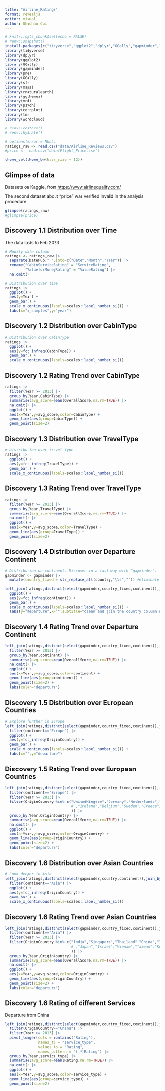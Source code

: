 ```yaml
---
title: "Airline_Ratings"
format: revealjs
editor: visual
author: Shuchao Cui
---
```


```r
# knitr::opts_chunk$set(echo = FALSE)
# renv::snapshot()
install.packages(c("tidyverse","ggplot2","dplyr","GGally","gapminder","png","sf","maps","rnaturalearth","ggthemes","vcd","psych","corrplot","tm","wordcloud"))
library(tidyverse)
library(dplyr)
library(ggplot2)
library(GGally)
library(gapminder)
library(png)
library(GGally)
library(sf)
library(maps)
library(rnaturalearth)
library(ggthemes)
library(vcd)
library(psych)
library(corrplot)
library(tm)
library(wordcloud)

# renv::restore()
# renv::hydrate()
```

```r
# options(error = NULL) 
ratings_raw <- read.csv("data/Airline_Reviews.csv")
#price <- read.csv("data/Flight_Price.csv")

```

```r
theme_set(theme_bw(base_size = 12))
```

## Glimpse of data

Datasets on Kaggle, from <https://www.airlinequality.com/>

The second dataset about "price" was verified invalid in the analysis procedure

```r
glimpse(ratings_raw)
#glimpse(price)
```

## Discovery 1.1 Distribution over Time

The data lasts to Feb 2023

```r
# Modify date column
ratings <- ratings_raw |> 
  separate(DatePub," ",into=c("Date","Month","Year")) |> 
  rename("CabinServiceRating" = "ServiceRating",
         "ValueforMoneyRating" = "ValueRating") |> 
  na.omit()

# Distribution over time  
ratings |> 
  ggplot() +
  aes(y=Year) +
  geom_bar() +
  scale_x_continuous(labels=scales::label_number_si()) +
  labs(x="n_samples",y="year")
```

## Discovery 1.2 Distribution over CabinType

```r
# Distribution over CabinType
ratings |>
  ggplot() +
  aes(y=fct_infreq(CabinType)) +
  geom_bar() +
  scale_x_continuous(labels=scales::label_number_si())
```

## Discovery 1.2 Rating Trend over CabinType

```r
ratings |> 
  filter(Year >= 2013) |> 
  group_by(Year,CabinType) |> 
  summarise(avg_score=mean(OverallScore,na.rm=TRUE)) |> 
  na.omit() |> 
  ggplot() +
  aes(x=Year,y=avg_score,color=CabinType) +
  geom_line(aes(group=CabinType)) +
  geom_point(size=2)
```

## Discovery 1.3 Distribution over TravelType

```r
# Distribution over Travel Type
ratings |>
  ggplot() +
  aes(y=fct_infreq(TravelType)) +
  geom_bar() +
  scale_x_continuous(labels=scales::label_number_si())
```

## Discovery 1.3 Rating Trend over TravelType

```r
ratings |> 
  filter(Year >= 2013) |> 
  group_by(Year,TravelType) |> 
  summarise(avg_score=mean(OverallScore,na.rm=TRUE)) |> 
  na.omit() |> 
  ggplot() +
  aes(x=Year,y=avg_score,color=TravelType) +
  geom_line(aes(group=TravelType)) +
  geom_point(size=2)
```

## Discovery 1.4 Distribution over Departure Continent

```r
# Distribution on continent. Discover in a fast way with “gapminder".
gapminder <- gapminder |> 
  mutate(country_fixed = str_replace_all(country,"\\s","")) #eliminate spaces

left_join(ratings,distinct(select(gapminder,country_fixed,continent)),join_by(OriginCountry==country_fixed)) |>
  ggplot() +
  aes(y=fct_infreq(continent)) +
  geom_bar() +
  scale_x_continuous(labels=scales::label_number_si()) +
  labs(y="Departure",x="",subtitle="clean and join the country column with third-party dataset")
```

## Discovery 1.4 Rating Trend over Departure Continent

```r
left_join(ratings,distinct(select(gapminder,country_fixed,continent)),join_by(OriginCountry==country_fixed)) |>
  filter(Year >= 2013) |> 
  group_by(Year,continent) |> 
  summarise(avg_score=mean(OverallScore,na.rm=TRUE)) |> 
  na.omit() |> 
  ggplot() +
  aes(x=Year,y=avg_score,color=continent) +
  geom_line(aes(group=continent)) +
  geom_point(size=2) +
  labs(color="departure")
```

## Discovery 1.5 Distribution over European Countries

```r
# Explore further in Europe
left_join(ratings,distinct(select(gapminder,country_fixed,continent)),join_by(OriginCountry==country_fixed)) |>
  filter(continent=="Europe") |> 
  ggplot() +
  aes(y=fct_infreq(OriginCountry)) +
  geom_bar() +
  scale_x_continuous(labels=scales::label_number_si()) +
  labs(x="",y="departure")
```

## Discovery 1.5 Rating Trend over European Countries

```r
left_join(ratings,distinct(select(gapminder,country_fixed,continent)),join_by(OriginCountry==country_fixed)) |>
  filter(continent=="Europe") |> 
  filter(Year >= 2013) |> 
  filter(OriginCountry %in% c("UnitedKingdom","Germany","Netherlands","France","Switzerland","Italy","Spain"
                              # ,"Ireland","Belgium","Sweden","Greece","Austria","Denmark"
                              )) |> 
  group_by(Year,OriginCountry) |> 
  summarise(avg_score=mean(OverallScore,na.rm=TRUE)) |> 
  na.omit() |> 
  ggplot() +
  aes(x=Year,y=avg_score,color=OriginCountry) +
  geom_line(aes(group=OriginCountry)) +
  geom_point(size=2) +
  labs(color="departure")
```

## Discovery 1.6 Distribution over Asian Countries

```r
# Look deeper in Asia
left_join(ratings,distinct(select(gapminder,country,continent)),join_by(OriginCountry==country)) |>
  filter(continent=="Asia") |> 
  ggplot() +
  aes(y=fct_infreq(OriginCountry)) +
  geom_bar() +
  scale_x_continuous(labels=scales::label_number_si())
```

## Discovery 1.6 Rating Trend over Asian Countries

```r
left_join(ratings,distinct(select(gapminder,country_fixed,continent)),join_by(OriginCountry==country_fixed)) |>
  filter(continent=="Asia") |> 
  filter(Year >= 2013) |> 
  filter(OriginCountry %in% c("India","Singapore","Thailand","China","Indonesia","Malaysia","Philippines"
                              # ,"Japan","Israel","Vienam","Taiwan","Kuwait","Pakistan"
                              )) |> 
  group_by(Year,OriginCountry) |> 
  summarise(avg_score=mean(OverallScore,na.rm=TRUE)) |> 
  na.omit() |> 
  ggplot() +
  aes(x=Year,y=avg_score,color=OriginCountry) +
  geom_line(aes(group=OriginCountry)) +
  geom_point(size=2) +
  labs(color="departure")
```

## Discovery 1.6 Rating of different Services

Departure from China

```r
left_join(ratings,distinct(select(gapminder,country_fixed,continent)),join_by(OriginCountry==country_fixed)) |>
  filter(OriginCountry=="China") |> 
  filter(Year >= 2013) |> 
  pivot_longer(cols = contains("Rating"),
               names_to = "service_type",
               values_to = "Rating",
               names_pattern = "(.*)Rating") |>
  group_by(Year,service_type) |> 
  summarise(avg_score=mean(Rating,na.rm=TRUE)) |> 
  na.omit() |> 
  ggplot() +
  aes(x=Year,y=avg_score,color=service_type) +
  geom_line(aes(group=service_type)) +
  geom_point(size=2)
```
